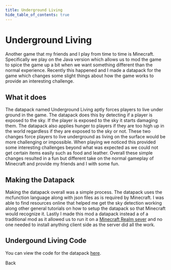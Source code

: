 ```yaml
---
title: Underground Living
hide_table_of_contents: true
---
```



# Underground Living
Another game that my friends and I play from time to time is Minecraft. Specifically we play on the Java version which allows us to mod the game to spice the game up a bit when we want something different than the normal experience. Recently this happened and I made a datapack for the game which changes some slight things about how the game works to provide an interesting challenge.  

## What it does
The datapack named Underground Living aptly forces players to live under ground in the game. The datapack does this by detecting if a player is exposed to the sky. If the player is exposed to the sky it starts damaging them. The datapack also applies hunger to players if they are too high up in the world regardless if they are exposed to the sky or not. These two changes force players to live underground as living on the surface would be more challenging or impossible. When playing we noticed this provided some interesting challenges beyond what was expected as we could not get certain items easily such as food and leather. Overall these simple changes resulted in a fun but different take on the normal gameplay of Minecraft and provide my friends and I with some fun.  

## Making the Datapack
Making the datapack overall was a simple process. The datapack uses the mcfunction language along with json files as is required by Minecraft. I was able to find resources online that helped me get the sky detection working along other general tutorials on how to setup the datapack so that Minecraft would recognize it. Lastly I made this mod a datapack instead a of a traditional mod as it allowed us to run it on a [Minecraft Realm sever](https://www.minecraft.net/en-us/realms) and no one needed to install anything client side as the server did all the work. 

## Undergound Living Code
You can view the code for the datapack [here](https://github.com/TheJewGamer/Underground_Living).

<div className='buttonCenter'>
    <Link
        className="buttonsStyle"
        to="/projects/">
        Back
    </Link>
</div>
